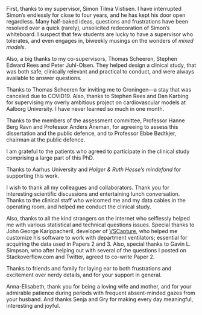 First, thanks to my supervisor, Simon Tilma Vistisen. I have interrupted Simon's endlessly for close to four years, and he has kept his door open regardless. Many half-baked ideas, questions and frustrations have been resolved over a quick (rarely), unsolicited redecoration of Simon's whiteboard. I suspect that few students are lucky to have a supervisor who tolerates, and even engages in, biweekly musings on the wonders of *mixed models*.

Also, a big thanks to my co-supervisors, Thomas Scheeren, Stephen Edward Rees and Peter Juhl-Olsen. They helped design a clinical study, that was both safe, clinically relevant and practical to conduct, and were always available to answer questions.

Thanks to Thomas Scheeren for inviting me to Groningen---a stay that was canceled due to COVID19. Also, thanks to Stephen Rees and Dan Karbing for supervising my overly ambitious project on cardiovascular models at Aalborg University. I have never learned so much in one month.

Thanks to the members of the assessment committee, Professor Hanne Berg Ravn and Professor Anders Åneman, for agreeing to assess this dissertation and the public defence, and to Professor Ebbe Bødtkjer, chairman at the public defence.

I am grateful to the patients who agreed to participate in the clinical study comprising a large part of this PhD.

Thanks to Aarhus University and *Holger & Ruth Hesse's mindefond* for supporting this work. 

I wish to thank all my colleagues and collaborators. Thank you for interesting scientific discussions and entertaining lunch conversation. Thanks to the clinical staff who welcomed me and my data cables in the operating room, and helped me conduct the clinical study. 

Also, thanks to all the kind strangers on the internet who selflessly helped me with various statistical and technical questions issues. Special thanks to John George Karippacheril, developer of [VSCapture](https://www.ncbi.nlm.nih.gov/pmc/articles/PMC3788264/), who helped me customize his software to work with department ventilators; essential for acquiring the data used in Papers 2 and 3. Also, special thanks to Gavin L. Simpson, who after helping out with several of the questions I posted on Stackoverflow.com and Twitter, agreed to co-write Paper 2.

Thanks to friends and family for laying ear to both frustrations and excitement over nerdy details, and for your support in general. 

Anna-Elisabeth, thank you for being a loving wife and mother, and for your admirable patience during periods with frequent absent-minded gazes from your husband. And thanks Senja and Gry for making every day meaningful, interesting and joyful.

\begin{flushright}
Johannes Enevoldsen \\
Aarhus University \\
Fall, 2022
\end{flushright}
